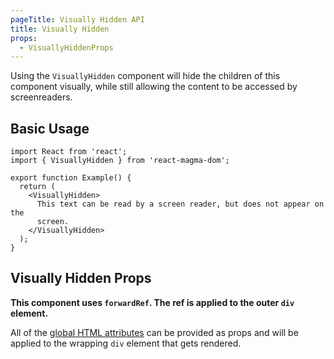 ```yaml
---
pageTitle: Visually Hidden API
title: Visually Hidden
props:
  - VisuallyHiddenProps
---
```


<PageContent componentName="visually_hidden" type="api">

Using the `VisuallyHidden` component will hide the children of this component visually, while still allowing the content to be accessed by screenreaders.

## Basic Usage

```tsx
import React from 'react';
import { VisuallyHidden } from 'react-magma-dom';

export function Example() {
  return (
    <VisuallyHidden>
      This text can be read by a screen reader, but does not appear on the
      screen.
    </VisuallyHidden>
  );
}
```

## Visually Hidden Props

**This component uses `forwardRef`. The ref is applied to the outer `div` element.**

All of the [global HTML attributes](https://developer.mozilla.org/en-US/docs/Web/HTML/Global_attributes) can be provided as props and will be applied to the wrapping `div` element that gets rendered.

<VisuallyHiddenProps />

</PageContent>